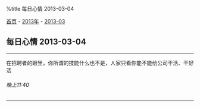 %title 每日心情 2013-03-04

[[../../../index|首页]] - [[../index|2013年]] - [[index|2013-03]]
==每日心情 2013-03-04==
----
在招聘者的眼里，你所谓的技能什么也不是，人家只看你能不能给公司干活、干好活
======晚上11:40======
----
